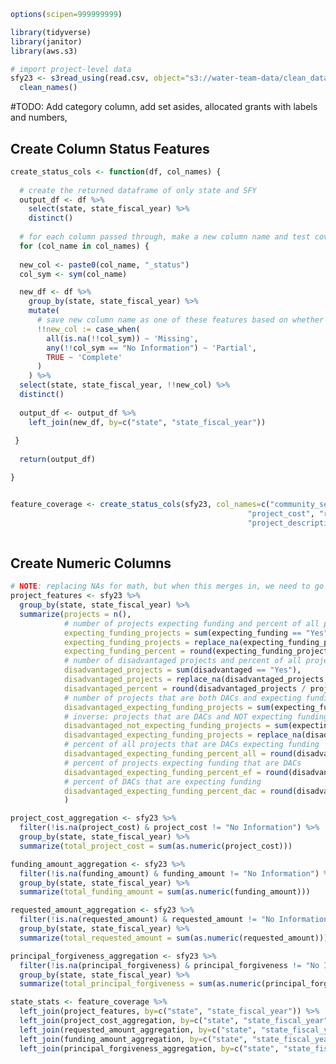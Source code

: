 
```r
options(scipen=999999999)

library(tidyverse)
library(janitor)
library(aws.s3)

```

```r
# import project-level data
sfy23 <- s3read_using(read.csv, object="s3://water-team-data/clean_data/srf_project_priority_lists/dwsrf-projects-sfy23.csv") %>%
  clean_names()
```


#TODO: Add category column, add set asides, allocated grants with labels and numbers, 

## Create Column Status Features

```r


create_status_cols <- function(df, col_names) {
  
  # create the returned dataframe of only state and SFY
  output_df <- df %>%
    select(state, state_fiscal_year) %>%
    distinct()
  
  # for each column passed through, make a new column name and test coverage
  for (col_name in col_names) {
  
  new_col <- paste0(col_name, "_status")
  col_sym <- sym(col_name)

  new_df <- df %>%
    group_by(state, state_fiscal_year) %>%
    mutate(
      # save new column name as one of these features based on whether it's NA or includes 'No Information'
      !!new_col := case_when(
        all(is.na(!!col_sym)) ~ 'Missing',
        any(!!col_sym == "No Information") ~ 'Partial',
        TRUE ~ 'Complete'
      )
    ) %>% 
  select(state, state_fiscal_year, !!new_col) %>%
  distinct()
  
  output_df <- output_df %>%
    left_join(new_df, by=c("state", "state_fiscal_year"))
  
 }
  
  return(output_df)

}


feature_coverage <- create_status_cols(sfy23, col_names=c("community_served", "borrower", "pwsid", "project_id", "project_name", "project_type",
                                                     "project_cost", "requested_amount", "funding_amount", "principal_forgiveness", "population",
                                                     "project_description", "disadvantaged", "project_rank", "project_score", "expecting_funding" ))
  
```

## Create Numeric Columns

```r

# NOTE: replacing NAs for math, but when this merges in, we need to go back and add "Missing" when it was actually NA in the project data
project_features <- sfy23 %>%
  group_by(state, state_fiscal_year) %>%
  summarize(projects = n(),
            # number of projects expecting funding and percent of all proejcts expecting funding
            expecting_funding_projects = sum(expecting_funding == "Yes"),
            expecting_funding_projects = replace_na(expecting_funding_projects, 0),
            expecting_funding_percent = round(expecting_funding_projects / projects, 2)*100,
            # number of disadvantaged projects and percent of all projects that are DACs
            disadvantaged_projects = sum(disadvantaged == "Yes"),
            disadvantaged_projects = replace_na(disadvantaged_projects, 0),
            disadvantaged_percent = round(disadvantaged_projects / projects, 2)*100,
            # number of projects that are both DACs and expecting funding
            disadvantaged_expecting_funding_projects = sum(expecting_funding == "Yes" & disadvantaged == "Yes"),
            # inverse: projects that are DACs and NOT expecting funding
            disadvantaged_not_expecting_funding_projects = sum(expecting_funding == "No" & disadvantaged == "Yes"),
            disadvantaged_expecting_funding_projects = replace_na(disadvantaged_expecting_funding_projects, 0),
            # percent of all projects that are DACs expecting funding
            disadvantaged_expecting_funding_percent_all = round(disadvantaged_expecting_funding_projects / projects, 2)*100,
            # percent of projects expecting funding that are DACs
            disadvantaged_expecting_funding_percent_ef = round(disadvantaged_expecting_funding_projects / expecting_funding_projects, 2)*100,
            # percent of DACs that are expecting funding
            disadvantaged_expecting_funding_percent_dac = round(disadvantaged_expecting_funding_projects / disadvantaged_projects, 2)*100
            )

```

```r

project_cost_aggregation <- sfy23 %>%
  filter(!is.na(project_cost) & project_cost != "No Information") %>%
  group_by(state, state_fiscal_year) %>%
  summarize(total_project_cost = sum(as.numeric(project_cost)))
```

```r
funding_amount_aggregation <- sfy23 %>%
  filter(!is.na(funding_amount) & funding_amount != "No Information") %>%
  group_by(state, state_fiscal_year) %>%
  summarize(total_funding_amount = sum(as.numeric(funding_amount)))
```

```r
requested_amount_aggregation <- sfy23 %>%
  filter(!is.na(requested_amount) & requested_amount != "No Information") %>%
  group_by(state, state_fiscal_year) %>%
  summarize(total_requested_amount = sum(as.numeric(requested_amount)))
```

```r
principal_forgiveness_aggregation <- sfy23 %>%
  filter(!is.na(principal_forgiveness) & principal_forgiveness != "No Information") %>%
  group_by(state, state_fiscal_year) %>%
  summarize(total_principal_forgiveness = sum(as.numeric(principal_forgiveness)))
```



```r

state_stats <- feature_coverage %>%
  left_join(project_features, by=c("state", "state_fiscal_year")) %>%
  left_join(project_cost_aggregation, by=c("state", "state_fiscal_year")) %>%
  left_join(requested_amount_aggregation, by=c("state", "state_fiscal_year")) %>%
  left_join(funding_amount_aggregation, by=c("state", "state_fiscal_year")) %>%  
  left_join(principal_forgiveness_aggregation, by=c("state", "state_fiscal_year"))  

```



